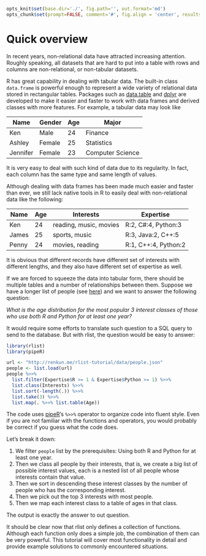 ```r
opts_knit$set(base.dir='./', fig.path='', out.format='md')
opts_chunk$set(prompt=FALSE, comment='#', fig.align = 'center', results='markup')
```

# Quick overview

In recent years, non-relational data have attracted increasing attention. Roughly speaking, all datasets that are hard to put into a table with rows and columns are non-relational, or non-tabular datasets.

R has great capability in dealing with tabular data. The built-in class `data.frame` is powerful enough to represent a wide variety of relational data stored in rectangular tables. Packages such as [data.table](https://github.com/Rdatatable/data.table) and [dplyr](https://github.com/hadley/dplyr) are developed to make it easier and faster to work with data frames and derived classes with more features. For example, a tabular data may look like

| Name |  Gender | Age | Major |
|------|---------|-----|-------|
| Ken | Male | 24 | Finance |
| Ashley | Female | 25 | Statistics |
| Jennifer | Female | 23 | Computer Science |

It is very easy to deal with such kind of data due to its regularity. In fact, each column has the same type and same length of values.

Although dealing with data frames has been made much easier and faster than ever, we still lack native tools in R to easily deal with non-relational data like the following:

| Name | Age | Interests | Expertise |
|------|-----|----------|----------|
| Ken | 24 | reading, music, movies | R:2, C#:4, Python:3 |
| James | 25 | sports, music | R:3, Java:2, C++:5 |
| Penny | 24 | movies, reading | R:1, C++:4, Python:2 |

It is obvious that different records have different set of interests with different lengths, and they also have different set of expertise as well.

If we are forced to squeeze the data into tabular form, there should be multiple tables and a number of relationships between them. Suppose we have a longer list of people (see [here](../data/people.json)) and we want to answer the following question:

*What is the age distribution for the most popular 3 interest classes of those who use both R and Python for at least one year?*

It would require some efforts to translate such question to a SQL query to send to the database. But with rlist, the question would be easy to answer:

```r
library(rlist)
library(pipeR)

url <- "http://renkun.me/rlist-tutorial/data/people.json"
people <- list.load(url)
people %>>%
  list.filter(Expertise$R >= 1 & Expertise$Python >= 1) %>>%
  list.class(Interests) %>>%
  list.sort(-length(.)) %>>%
  list.take(3) %>>%
  list.map(. %>>% list.table(Age))
```

The code uses [pipeR](/pipeR)'s `%>>%` operator to organize code into fluent style. Even if you are not familiar with the functions and operators, you would probably be correct if you guess what the code does.

Let's break it down:

1. We filter `people` list by the prerequisites: Using both R and Python  for at least one year.
2. Then we class all people by their interests, that is, we create a big list of possible interest values, each is a nested list of all people whose interests contain that value.
3. Then we sort in descending these interest classes by the number of people who has the corresponding interest.
4. Then we pick out the top 3 interests with most people.
5. Then we map each interest class to a table of ages in that class.

The output is exactly the answer to out question.

It should be clear now that rlist only defines a collection of functions. Although each function only does a simple job, the combination of them can be very powerful. This tutorial will cover most functionality in detail and provide example solutions to commonly encountered situations.
